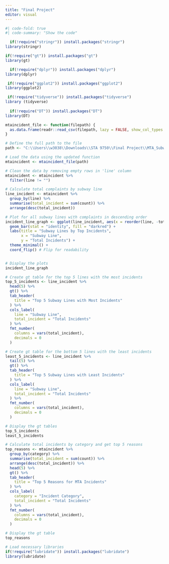 ```yaml
---
title: "Final Project"
editor: visual
---
```


```r
#| code-fold: true
#| code-summary: "Show the code"

  if(!require("stringr")) install.packages("stringr")
library(stringr)

if(!require("gt")) install.packages("gt")
library(gt)

  if(!require("dplyr")) install.packages("dplyr")
library(dplyr)

 if(!require("ggplot2")) install.packages("ggplot2")
library(ggplot2)

 if(!require("tidyverse")) install.packages("tidyverse")
library (tidyverse)
  
  if(!require("DT")) install.packages("DT")
library(DT)

mtaincident_file <- function(filepath) {
  as.data.frame(readr::read_csv(filepath, lazy = FALSE, show_col_types = FALSE))
}

# Define the full path to the file
path <- "C:\\Users\\w3038\\Downloads\\STA 9750\\Final Project\\MTA_Subway_Major_Incidents__Beginning_2020_20241026.csv"

# Load the data using the updated function
mtaincident <- mtaincident_file(path)

# Clean the data by removing empty rows in 'line' column
mtaincident <- mtaincident %>%
  filter(line != "")

# Calculate total complaints by subway line
line_incident <- mtaincident %>%
  group_by(line) %>%
  summarise(total_incident = sum(count)) %>%
  arrange(desc(total_incident))

# Plot for all subway lines with complaints in descending order
incident_line_graph <- ggplot(line_incident, aes(x = reorder(line, -total_incident), y = total_incident)) +
  geom_bar(stat = "identity", fill = "darkred") +
  labs(title = "Subway Lines by Top Incidents",
       x = "Subway Line",
       y = "Total Incidents") +
  theme_minimal() +
  coord_flip() # Flip for readability


# Display the plots
incident_line_graph

# Create gt table for the top 5 lines with the most incidents
top_5_incidents <- line_incident %>%
  head(5) %>%
  gt() %>%
  tab_header(
    title = "Top 5 Subway Lines with Most Incidents"
  ) %>%
  cols_label(
    line = "Subway Line",
    total_incident = "Total Incidents"
  ) %>%
  fmt_number(
    columns = vars(total_incident),
    decimals = 0
  )

# Create gt table for the bottom 5 lines with the least incidents
least_5_incidents <- line_incident %>%
  tail(5) %>%
  gt() %>%
  tab_header(
    title = "Top 5 Subway Lines with Least Incidents"
  ) %>%
  cols_label(
    line = "Subway Line",
    total_incident = "Total Incidents"
  ) %>%
  fmt_number(
    columns = vars(total_incident),
    decimals = 0
  )

# Display the gt tables
top_5_incidents
least_5_incidents

# Calculate total incidents by category and get top 5 reasons
top_reasons <- mtaincident %>%
  group_by(category) %>%
  summarise(total_incident = sum(count)) %>%
  arrange(desc(total_incident)) %>%
  head(5) %>%
  gt() %>%
  tab_header(
    title = "Top 5 Reasons for MTA Incidents"
  ) %>%
  cols_label(
    category = "Incident Category",
    total_incident = "Total Incidents"
  ) %>%
  fmt_number(
    columns = vars(total_incident),
    decimals = 0
  )

# Display the gt table
top_reasons

# Load necessary libraries
if(!require("lubridate")) install.packages("lubridate")
library(lubridate)





```
